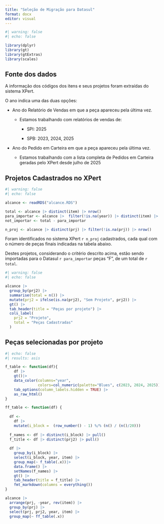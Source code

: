 ```yaml
---
title: "Seleção de Migração para Datasul"
format: docx
editor: visual
---
```


```r
#| warning: false
#| echo: false

library(dplyr)
library(gt)
library(gtExtras)
library(scales)

```

## Fonte dos dados

A informação dos códigos dos itens e seus projetos foram extraídas do sistema XPert.

O ano indica uma das duas opções:

-   Ano do Relatório de Vendas em que a peça apareceu pela última vez.

    -   Estamos trabalhando com relatórios de vendas de:

        -   SPI: 2025

        -   SPB: 2023, 2024, 2025

-   Ano do Pedido em Carteira em que a peça apareceu pela última vez.

    -   Estamos trabalhando com a lista completa de Pedidos em Carteira geradas pelo XPert desde julho de 2025

## Projetos Cadastrados no XPert

```r
#| warning: false
#| echo: false

alcance <- readRDS("alcance.RDS")

total <- alcance |> distinct(item) |> nrow()
para_importar <- alcance |>  filter(!is.na(year)) |> distinct(item) |> nrow()
not_importar <- total - para_importar

n_proj <- alcance |> distinct(prj) |> filter(!is.na(prj)) |> nrow()


```

Foram identificados no sistema XPert `r n_proj` cadastrados, cada qual com o número de peças finais indicadas na tabela abaixo.

Destes projetos, considerando o critério descrito acima, estão sendo importadas para o Datasul `r para_importar` peças "F", de um total de `r total`.

```r
#| warning: false
#| echo: false

alcance |> 
  group_by(prj2) |> 
  summarise(total = n()) |> 
  mutate(prj2 = ifelse(is.na(prj2), "Sem Projeto", prj2)) |> 
  gt() |> 
  tab_header(title = "Peças por projeto") |> 
  cols_label(
    prj2 = "Projeto",
    total = "Peças Cadastradas"
  )

```

## Peças selecionadas por projeto

```r
#| echo: false 
#| results: asis 

f_table <- function(df){
    df |> 
    gt()|> 
    data_color(columns="year",
               colors=col_numeric(palette="Blues", c(2023, 2024, 2025))) |> 
    tab_options(column_labels.hidden = TRUE) |> 
    as_raw_html()
}

ff_table <- function(df) {
  
  df <- 
    df |>
    mutate(i_block =  (row_number() - 1) %/% (n() / (n()/20)))
  
  f_names <- df |> distinct(i_block) |> pull()
  f_title <- df |> distinct(prj2) |> pull()
  
  df |> 
    group_by(i_block) |> 
    select(i_block, year, item) |> 
    group_map(~ f_table(.x))|> 
    data.frame() |> 
    setNames(f_names) |> 
    gt() |> 
    tab_header(title = f_title) |> 
    fmt_markdown(columns = everything())
}

alcance |> 
  arrange(prj, -year, rev(item)) |> 
  group_by(prj) |> 
  select(prj, prj2, year, item) |> 
  group_map(~ ff_table(.x))

```
